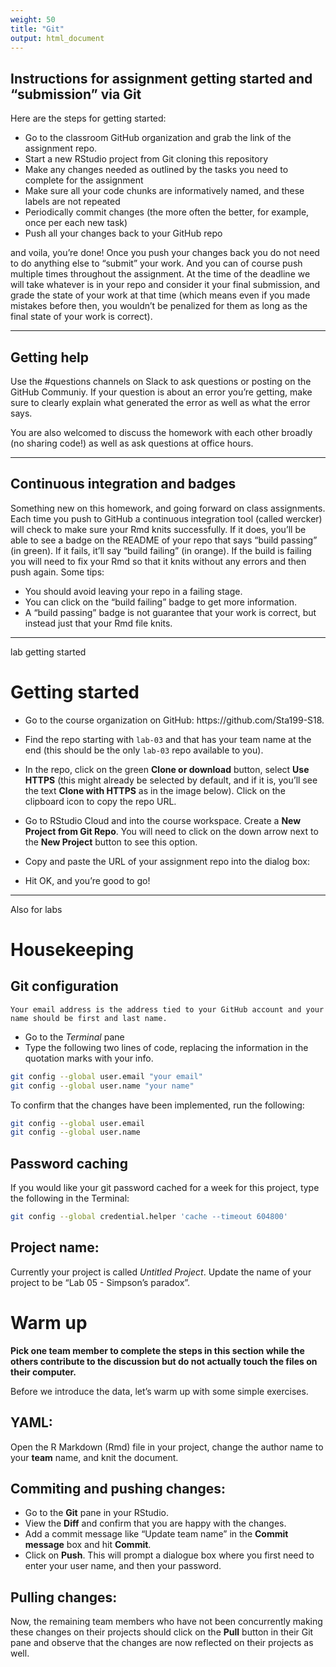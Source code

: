 ```yaml
---
weight: 50
title: "Git"
output: html_document
---
```


## Instructions for assignment getting started and "submission" via Git

Here are the steps for getting started:

- Go to the classroom GitHub organization and grab the link of the assignment 
repo.
- Start a new RStudio project from Git cloning this repository
- Make any changes needed as outlined by the tasks you need to complete for the 
assignment
- Make sure all your code chunks are informatively named, and these labels are 
not repeated
- Periodically commit changes (the more often the better, for example, once per 
each new task)
- Push all your changes back to your GitHub repo

and voila, you're done! Once you push your changes back you do not need to do 
anything else to "submit" your work. And you can of course push multiple times 
throughout the assignment. At the time of the deadline we will take whatever 
is in your repo and consider it your final submission, and grade the state of 
your work at that time (which means even if you made mistakes before then, 
you wouldn't be penalized for them as long as the final state of your work is 
correct).

----

## Getting help

Use the #questions channels on Slack to ask questions or posting on the GitHub Communiy. If your question is about an error you're getting, make sure to clearly explain what generated the error as well as what the error says.

You are also welcomed to discuss the homework with each other broadly (no sharing code!) as well as ask questions at office hours.

-----

## Continuous integration and badges

Something new on this homework, and going forward on class assignments. Each time you push to GitHub a continuous integration tool (called wercker) will check to make sure your Rmd knits successfully. If it does, you'll be able to see a badge on the README of your repo that says "build passing" (in green). If it fails, it'll say "build failing" (in orange). If the build is failing you will need to fix your Rmd so that it knits without any errors and then push again. Some tips:

- You should avoid leaving your repo in a failing stage. 
- You can click on the "build failing" badge to get more information.
- A "build passing" badge is not guarantee that your work is correct, but instead just that your Rmd file knits.

----

lab getting started

# Getting started

- Go to the course organization on GitHub: https://github.com/Sta199-S18.

- Find the repo starting with `lab-03` and that has your team name at the end (this should be the only `lab-03` repo available to you).

- In the repo, click on the green **Clone or download** button, select **Use HTTPS** (this might already be selected by default, and if it is, you'll see the text **Clone with HTTPS** as in the image below). Click on the clipboard icon to copy the repo URL.

- Go to RStudio Cloud and into the course workspace. Create a **New Project from Git Repo**. You will need to click on the down arrow next to the **New Project** button to see this option.

- Copy and paste the URL of your assignment repo into the dialog box:

- Hit OK, and you're good to go!

----

Also for labs

# Housekeeping

## Git configuration

```marginfigure
Your email address is the address tied to your GitHub account and your name should be first and last name.
```

- Go to the *Terminal* pane
- Type the following two lines of code, replacing the information in the quotation marks with your info.

```bash
git config --global user.email "your email"
git config --global user.name "your name"
```

To confirm that the changes have been implemented, run the following:

```bash
git config --global user.email
git config --global user.name
```

## Password caching

If you would like your git password cached for a week for this project, type the following in the Terminal:

```bash
git config --global credential.helper 'cache --timeout 604800'
```

## Project name: 

Currently your project is called *Untitled Project*. Update the name of your project to be "Lab 05 - Simpson's paradox".

# Warm up

**Pick one team member to complete the steps in this section while the others contribute to the discussion but do not actually touch the files on their computer.**

Before we introduce the data, let's warm up with some simple exercises.

## YAML: 

Open the R Markdown (Rmd) file in your project, change the author name to your **team** name, and knit the document.

## Commiting and pushing changes:

- Go to the **Git** pane in your RStudio. 
- View the **Diff** and confirm that you are happy with the changes.
- Add a commit message like "Update team name" in the **Commit message** box and hit **Commit**.
- Click on **Push**. This will prompt a dialogue box where you first need to enter your user name, and then your password.

## Pulling changes:

Now, the remaining team members who have not been concurrently making these changes on their projects should click on the **Pull** button in their Git pane and observe that the changes are now reflected on their projects as well.
